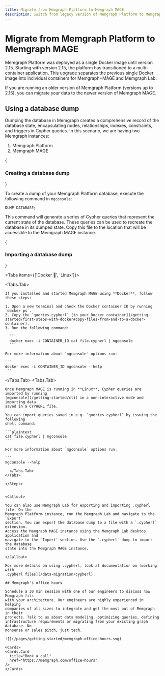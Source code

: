 ```yaml
---
title: Migrate from Memgraph Platform to Memgraph MAGE
description: Switch from legacy version of Memgraph Platform to Memgraph MAGE.
---
```



# Migrate from Memgraph Platform to Memgraph MAGE

Memgraph Platform was deployed as a single Docker image until version 2.15.
Starting with version 2.15, the platform has transitioned to a multi-container
application. This upgrade separates the previous single Docker image into
individual containers for Memgraph+MAGE and Memgraph Lab.

If you are running an older version of Memgraph Platform (versions up to 2.15),
you can migrate your data to the newer version of Memgraph MAGE.

## Using a database dump

Dumping the database in Memgraph creates a comprehensive record of the database
state, encapsulating nodes, relationships, indexes, constraints, and triggers in
Cypher queries. In this scenario, we are having two Memgraph instances:

1. Memgraph Platform
2. Memgraph MAGE


<Steps>
{<h3 className="custom-header">Creating a database dump</h3>}

To create a dump of your Memgraph Platform database, execute the following command in `mgconsole`:

```cypher
DUMP DATABASE;
```

This command will generate a series of Cypher queries that represent the current
state of the database. These queries can be used to recreate the database in its
dumped state. Copy this file to the location that will be accessible to the
Memgraph MAGE instance.

{<h3 className="custom-header">Importing a database dump</h3>}

<Tabs items={['Docker 🐳', 'Linux']}>

  <Tabs.Tab>

    If you installed and started Memgraph MAGE using **Docker**, follow these steps:

    1. Open a new terminal and check the Docker container ID by running `docker ps`.
    2. Copy the `queries.cypherl` [to your Docker container](/getting-started/first-steps-with-docker#copy-files-from-and-to-a-docker-container). 
    3. Run the following command:
    
      ```
      docker exec -i CONTAINER_ID cat file.cypherl | mgconsole
      ```

    For more information about `mgconsole` options run:

    ```
    docker exec -i CONTAINER_ID mgconsole --help
    ```

  </Tabs.Tab>
  <Tabs.Tab>

    Once Memgraph MAGE is running in **Linux**, Cypher queries are imported by running
    [mgconsole](/getting-started/cli) in a non-interactive mode and importing data
    saved in a CYPHERL file.

    You can import queries saved in e.g. `queries.cypherl` by issuing the following
    shell command:

    ```plaintext
    cat file.cypherl | mgconsole
    ```

    For more information about `mgconsole` options run:

    ```
    mgconsole --help
  ```
    </Tabs.Tab>
</Tabs>

</Steps>


<Callout>

You can also use Memgraph Lab for exporting and importing .cypherl file. On the
Memgraph Platform instance, run the Memgraph Lab and navigate to the `Export`
section. You can export the database dump to a file with a `.cypherl` extension.
Access the Memgraph MAGE instance using the Memgraph Lab desktop application and
navigate to the `Import` section. Use the `.cypherl` dump to import the database
state into the Memgraph MAGE instance.

</Callout>

For more details on using .cypherl, look at documentation on [working with
.cypherl files](/data-migration/cypherl).

## Memgraph's office hours

Schedule a 30 min session with one of our engineers to discuss how Memgraph fits
with your architecture. Our engineers are highly experienced in helping
companies of all sizes to integrate and get the most out of Memgraph in their
projects. Talk to us about data modeling, optimizing queries, defining
infrastructure requirements or migrating from your existing graph database. No
nonsense or sales pitch, just tech.

![](/pages/getting-started/memgraph-office-hours.svg)

<Cards>
  <Cards.Card
    title="Book a call"
    href="https://memgraph.com/office-hours"
  />
</Cards>